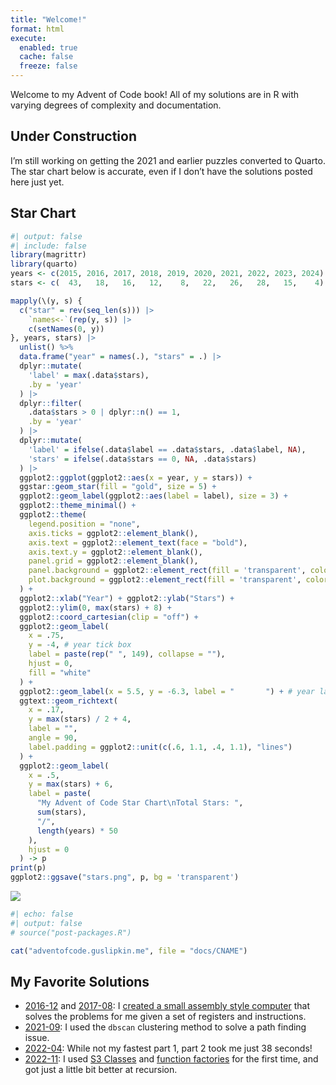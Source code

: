 ```yaml
---
title: "Welcome!"
format: html
execute: 
  enabled: true
  cache: false
  freeze: false
---
```


Welcome to my Advent of Code book! All of my solutions are in R with varying degrees of complexity and documentation.

::: {.callout-caution}

## Under Construction

I'm still working on getting the 2021 and earlier puzzles converted to Quarto. The star chart below is accurate, even if I don't have the solutions posted here just yet.

:::

## Star Chart

```r
#| output: false
#| include: false
library(magrittr)
library(quarto)
years <- c(2015, 2016, 2017, 2018, 2019, 2020, 2021, 2022, 2023, 2024)
stars <- c(  43,   18,   16,   12,    8,   22,   26,   28,   15,    4)

mapply(\(y, s) {
  c("star" = rev(seq_len(s))) |>
    `names<-`(rep(y, s)) |>
    c(setNames(0, y))
}, years, stars) |>
  unlist() %>%
  data.frame("year" = names(.), "stars" = .) |>
  dplyr::mutate(
    'label' = max(.data$stars),
    .by = 'year'
  ) |>
  dplyr::filter(
    .data$stars > 0 | dplyr::n() == 1, 
    .by = 'year'
  ) |>
  dplyr::mutate(
    'label' = ifelse(.data$label == .data$stars, .data$label, NA),
    'stars' = ifelse(.data$stars == 0, NA, .data$stars)
  ) |>
  ggplot2::ggplot(ggplot2::aes(x = year, y = stars)) +
  ggstar::geom_star(fill = "gold", size = 5) +
  ggplot2::geom_label(ggplot2::aes(label = label), size = 3) +
  ggplot2::theme_minimal() +
  ggplot2::theme(
    legend.position = "none",
    axis.ticks = ggplot2::element_blank(),
    axis.text = ggplot2::element_text(face = "bold"),
    axis.text.y = ggplot2::element_blank(),
    panel.grid = ggplot2::element_blank(),
    panel.background = ggplot2::element_rect(fill = 'transparent', colour = 'transparent'),
    plot.background = ggplot2::element_rect(fill = 'transparent', color = NA)
  ) +
  ggplot2::xlab("Year") + ggplot2::ylab("Stars") +
  ggplot2::ylim(0, max(stars) + 8) +
  ggplot2::coord_cartesian(clip = "off") +
  ggplot2::geom_label(
    x = .75,
    y = -4, # year tick box
    label = paste(rep(" ", 149), collapse = ""),
    hjust = 0,
    fill = "white"
  ) +
  ggplot2::geom_label(x = 5.5, y = -6.3, label = "       ") + # year label box
  ggtext::geom_richtext(
    x = .17,
    y = max(stars) / 2 + 4,
    label = "",
    angle = 90,
    label.padding = ggplot2::unit(c(.6, 1.1, .4, 1.1), "lines")
  ) +
  ggplot2::geom_label(
    x = .5,
    y = max(stars) + 6,
    label = paste(
      "My Advent of Code Star Chart\nTotal Stars: ",
      sum(stars),
      "/",
      length(years) * 50
    ),
    hjust = 0
  ) -> p
print(p)
ggplot2::ggsave("stars.png", p, bg = 'transparent')
```

![](stars.png)

```r
#| echo: false
#| output: false
# source("post-packages.R")

cat("adventofcode.guslipkin.me", file = "docs/CNAME")
```

## My Favorite Solutions

- [2016-12](2016/12/2016-12.html) and [2017-08](2017/08/2017-08.html): I [created a small assembly style computer](https://mistlecode.guslipkin.me/reference/assembly) that solves the problems for me given a set of registers and instructions.
- [2021-09](2021/09/2021-09.html): I used the `dbscan` clustering method to solve a path finding issue. 
- [2022-04](2022/04/2022-04.html): While not my fastest part 1, part 2 took me just 38 seconds!
- [2022-11](2022/11/2022-11.html): I used [S3 Classes](https://adv-r.hadley.nz/s3.html#s3) and [function factories](https://adv-r.hadley.nz/function-factories.html?q=function%20fac#function-factories) for the first time, and got just a little bit better at recursion.

